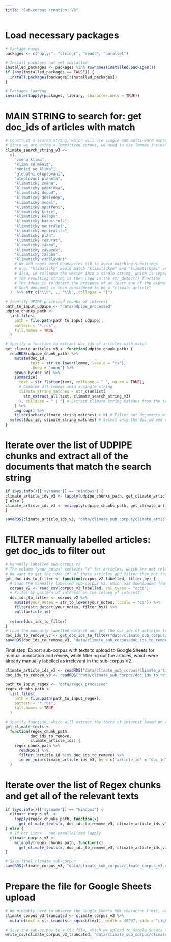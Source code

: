 ```yaml
---
title: "Sub-corpus creation: V3"
---
```

# Load necessary packages
```r
# Package names
packages <- c("dplyr", "stringr", "readr", "parallel")

# Install packages not yet installed
installed_packages <- packages %in% rownames(installed.packages())
if (any(installed_packages == FALSE)) {
  install.packages(packages[!installed_packages])
}

# Packages loading
invisible(lapply(packages, library, character.only = TRUE))

```

# MAIN STRING to search for: get doc_ids of articles with match
```r
# Construct a search string, which will use single and multi-word expressions
# Since we are using a lemmatized corpus, we need to use lemmas instead of words
climate_search_string_v3 <-
  c(
    "změna klima",
    "klima se měnit",
    "měnící se klima",
    "globální oteplování",
    "oteplování planeta",
    "klimatický změna",
    "klimatický podmínka",
    "klimatický dopad",
    "klimatický důsledek",
    "klimatický model",
    "klimatický opatření",
    "klimatický krize",
    "klimatický kolaps",
    "klimatický katastrofa",
    "klimaticky neutrální",
    "klimatický neutralita",
    "klimatický plán",
    "klimatický rozvrat",
    "klimatický zákon",
    "klimatický závazek",
    "klimatický žaloba",
    "klimatický vzdělávání"
    # We add regex word boundaries \\b to avoid matching substrings
    # e.g. "klimatický" would match "klimatickým" and "klimatickými" otherwise
    # Also, we collapse the vector into a single string, which is separated by the OR operator |
    # The resulting string is then used in the str_detect() function
    # The ideas is to detect the presence of at least one of the expressions in the string
    # Such document is then considered to be a "climate article"
  )  %>% str_c("\\b", ., "\\b", collapse = "|") 

# Identify UPIPE-processed chunks of interest
path_to_input_udpipe <- "data/udpipe_processed"
udpipe_chunks_path <-
  list.files(
    path = file.path(path_to_input_udpipe),
    pattern = "*.rds",
    full.names = TRUE
  )

# Specify a function to extract doc_ids of articles with match
get_climate_articles_v3 <- function(udpipe_chunk_path) {
  readRDS(udpipe_chunk_path) %>%
    mutate(doc_id,
           text = str_to_lower(lemma, locale = "cs"),
           .keep = "none") %>%
    group_by(doc_id) %>%
    summarize(
      text = str_flatten(text, collapse = " ", na.rm = TRUE),
      # Combine all lemmas into a single string
      climate_string_matches = str_c(unlist(
        str_extract_all(text, climate_search_string_v3)
      ), collapse = " | ") # Extract climate string matches from the text
    ) %>%
    ungroup() %>%
    filter(nchar(climate_string_matches) > 0) # Filter out documents with no climate string matches
  select(doc_id, climate_string_matches) # Select only the doc_id and climate_string_matches columns
}

```

# Iterate over the list of UDPIPE chunks and extract all of the documents that match the search string
```r
if (Sys.info()[['sysname']] == "Windows") {
climate_article_ids_v3 <- lapply(udpipe_chunks_path, get_climate_articles_v3) %>% bind_rows()
} else {
climate_article_ids_v3 <- mclapply(udpipe_chunks_path, get_climate_articles_v3,  mc.cores = detectCores() - 2) %>% bind_rows()
}

saveRDS(climate_article_ids_v3, "data/climate_sub_corpus/climate_article_ids_v3.rds")
```

# FILTER manually labelled articles: get doc_ids to filter out
```r
# Manually labelled sub-corpus V2
# The column "your_notes" contains "x" for articles, which are not relevant for the sub-corpus
# We want to get the "doc_id" of these articles and filter them out from the sub-corpus V3
get_doc_ids_to_filter <- function(corpus_v2_labelled, filter_by) {
  # Load the manually labelled sub-corpus V2, which was downloaded from the Google Sheets
  corpus_v2 <- read_csv(corpus_v2_labelled, col_types = "cccc")
  # Filter by pattern of interest on the column of interest
  doc_ids_to_filter <- corpus_v2 %>%
    mutate(your_notes = str_to_lower(your_notes, locale = "cs")) %>%
    filter(str_detect(your_notes, filter_by)) %>%
    pull(article_id)
  
  return(doc_ids_to_filter)
}
# Load the manually labelled dataset and get the doc_ids of articles to filter out
doc_ids_to_remove_v3 <- get_doc_ids_to_filter("data/climate_sub_corpus/climate_articles_string_v2.csv", filter_by = "^x")
saveRDS(doc_ids_to_remove_v3, "data/climate_sub_corpus/doc_ids_to_remove_v3.rds")
```

Final step: Export sub-corpus with texts to upload to Google Sheets for manual annotation and review,
while filtering out the articles, which were already manually labelled as irrelevant in the sub-corpus V2.
```r
climate_article_ids_v3 <- readRDS("data/climate_sub_corpus/climate_article_ids_v3.rds")
doc_ids_to_remove_v3 <- readRDS("data/climate_sub_corpus/doc_ids_to_remove_v3.rds")

path_to_input_regex <- "data/regex_processed"
regex_chunks_path <-
  list.files(
    path = file.path(path_to_input_regex),
    pattern = "*.rds",
    full.names = TRUE
  )

# Specify function, which will extract the texts of interest based on relevant doc_ids
get_climate_texts <-
  function(regex_chunk_path,
           doc_ids_to_remove,
           climate_article_ids) {
    regex_chunk_path %>%
      readRDS() %>%
      filter(!article_id %in% doc_ids_to_remove) %>%
      inner_join(climate_article_ids_v3, by = c("article_id" = "doc_id"))
  }
```

# Iterate over the list of Regex chunks and get all of the relevant texts
```r
if (Sys.info()[['sysname']] == "Windows") {
  climate_corpus_v3  <-
    lapply(regex_chunks_path, function(x)
      get_climate_texts(x, doc_ids_to_remove_v3, climate_article_ids_v3)) %>% bind_rows()
} else {
  # If not Linux - non-parallelized lapply
  climate_corpus_v3 <-
    mclapply(regex_chunks_path, function(x)
      get_climate_texts(x, doc_ids_to_remove_v3, climate_article_ids_v3),  mc.cores = detectCores() - 2) %>% bind_rows()
}

# Save final climate sub-corpus
saveRDS(climate_corpus_v3, "data/climate_sub_corpus/climate_corpus_v3.rds")
```

# Prepare the file for Google Sheets upload
```r
# We probably need to observe the Google Sheets 50k character limit, otherwise the text of the article will not appear at all.
climate_corpus_v3_truncated <- climate_corpus_v3 %>% 
  mutate(text = str_trunc(str_squish(text), width = 49997, side = "right", ellipsis = "..."))
  
# Save the sub-corpus to a CSV file, which we upload to Google Sheets for manual annotation and review
write_csv(climate_corpus_v3_truncated, "data/climate_sub_corpus/climate_articles_v3_truncated.csv")

```


